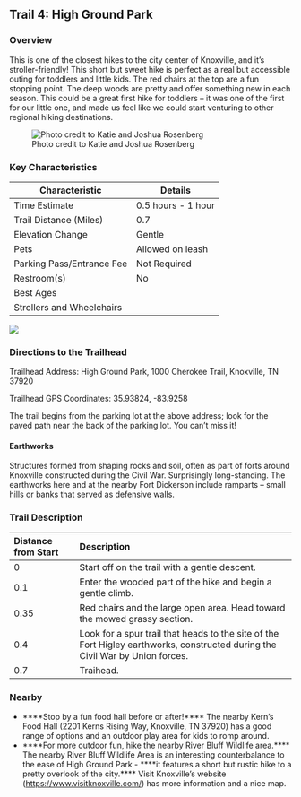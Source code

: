 ## Trail 4: High Ground Park

### Overview

This is one of the closest hikes to the city center of Knoxville, and it's stroller-friendly! This short but sweet hike is perfect as a real but accessible outing for toddlers and little kids. The red chairs at the top are a fun stopping point. The deep woods are pretty and offer something new in each season. This could be a great first hike for toddlers – it was one of the first for our little one, and made us feel like we could start venturing to other regional hiking destinations.

![Photo credit to Katie and Joshua Rosenberg](img/trail-04-figure-01.jpg)

### Key Characteristics

| **Characteristic**        | **Details**        |
|---------------------------|--------------------|
| Time Estimate             | 0.5 hours - 1 hour |
| Trail Distance (Miles)    | 0.7                |
| Elevation Change          | Gentle             |
| Pets                      | Allowed on leash   |
| Parking Pass/Entrance Fee | Not Required       |
| Restroom(s)               | No                 |
| Best Ages                 |                    |
| Strollers and Wheelchairs |                    |

![](maps/trail-04-map.jpeg)

### Directions to the Trailhead

Trailhead Address: High Ground Park, 1000 Cherokee Trail, Knoxville, TN 37920

Trailhead GPS Coordinates: 35.93824, -83.9258

The trail begins from the parking lot at the above address; look for the paved path near the back of the parking lot. You can't miss it!

::: {.callout-note appearance="simple" icon="true"}
#### Earthworks

Structures formed from shaping rocks and soil, often as part of forts around Knoxville constructed during the Civil War. Surprisingly long-standing. The earthworks here and at the nearby Fort Dickerson include ramparts – small hills or banks that served as defensive walls.
:::

### Trail Description

| Distance from Start | Description                                                                                                                   |
|:----------------|:------------------------------------------------------|
| 0                   | Start off on the trail with a gentle descent.                                                                                 |
| 0.1                 | Enter the wooded part of the hike and begin a gentle climb.                                                                   |
| 0.35                | Red chairs and the large open area. Head toward the mowed grassy section.                                                     |
| 0.4                 | Look for a spur trail that heads to the site of the Fort Higley earthworks, constructed during the Civil War by Union forces. |
| 0.7                 | Traihead.                                                                                                                     |

### Nearby

-   \*\*\*\*Stop by a fun food hall before or after!\*\*\*\* The nearby Kern's Food Hall (2201 Kerns Rising Way, Knoxville, TN 37920) has a good range of options and an outdoor play area for kids to romp around.
-   \*\*\*\*For more outdoor fun, hike the nearby River Bluff Wildlife area.\*\*\*\* The nearby River Bluff Wildlife Area is an interesting counterbalance to the ease of High Ground Park - \*\*\*\*it features a short but rustic hike to a pretty overlook of the city.\*\*\*\* Visit Knoxville's website (<https://www.visitknoxville.com/>) has more information and a nice map.

